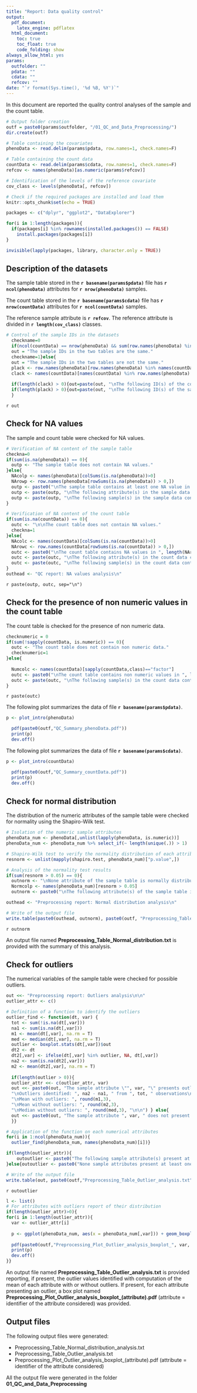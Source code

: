 ```yaml
---
title: "Report: Data quality control"
output: 
  pdf_document:
    latex_engine: pdflatex
  html_document:
    toc: true
    toc_float: true
    code_folding: show
always_allow_html: yes
params:
  outfolder: ""
  pdata: ""
  cdata: ""
  refcov: ""
date: "`r format(Sys.time(), '%d %B, %Y')`"
---
```


In this document are reported the quality control analyses of the sample and the count table.

```r
# Output folder creation
outf = paste0(params$outfolder, "/01_QC_and_Data_Preprocessing/")
dir.create(outf)

# Table containing the covariates
phenoData <- read.delim(params$pdata, row.names=1, check.names=F)

# Table containing the count data
countData <- read.delim(params$cdata, row.names=1, check.names=F)
refcov <- names(phenoData)[as.numeric(params$refcov)]

# Identification of the levels of the reference covariate
cov_class <- levels(phenoData[, refcov])
```

```r
# Check if the required packages are installed and load them
knitr::opts_chunk$set(echo = TRUE)

packages <- c("dplyr", "ggplot2", "DataExplorer")

for(i in 1:length(packages)){
  if(packages[i] %in% rownames(installed.packages()) == FALSE)
    install.packages(packages[i])
}

invisible(lapply(packages, library, character.only = TRUE))
```

## Description of the datasets
The sample table stored in the **`r basename(params$pdata)`** file has **`r ncol(phenoData)`** attributes for **`r nrow(phenoData)`** samples.

The count table stored in the **`r basename(params$cdata)`** file has **`r nrow(countData)`** attributes for **`r ncol(countData)`** samples.

The reference sample attribute is **`r refcov`**. The reference attribute is divided in **`r length(cov_class)`** classes.

```r
# Control of the sample IDs in the datasets
  checkname=0
  if(ncol(countData) == nrow(phenoData) && sum(row.names(phenoData) %in% names(countData)) == ncol(countData)){
  out = "The sample IDs in the two tables are the same."
  checkname=1}else{
  out = "The sample IDs in the two tables are not the same."
  plack <- row.names(phenoData)[row.names(phenoData) %in% names(countData) == F]
  clack <- names(countData)[names(countData) %in% row.names(phenoData) == F]
  
  if(length(clack) > 0){out=paste(out, "\nThe following ID(s) of the count table is/are not present in the samples table:\n ", paste(clack, collapse = ", "), sep="\n")}
  if(length(plack) > 0){out=paste(out, "\nThe following ID(s) of the sample table is/are not present in the count table\n: ", paste(plack, collapse = ", "), sep="\n")}
  }
```
`r out`

## Check for NA values
The sample and count table were checked for NA values.
```r
# Verification of NA content of the sample table
checkna=0
if(sum(is.na(phenoData)) == 0){  
  outp <- "The sample table does not contain NA values."
}else{
  NAcolp <- names(phenoData)[colSums(is.na(phenoData))>0]
  NArowp <- row.names(phenoData[rowSums(is.na(phenoData)) > 0,])
  outp <- paste0("\nThe sample table contains at least one NA value in ", length(NAcolp), " attribute(s) for ", length(NArowp), " sample(s).")
  outp <- paste(outp, "\nThe following attribute(s) in the sample data contain(s) at least one NA value:\n", paste(NAcolp, collapse=", "), sep="\n")
  outp <- paste(outp, "\nThe following sample(s) in the sample data contain(s) at least one NA value:\n", paste(NArowp, collapse=", "), sep="\n") 
}

# Verification of NA content of the count table
if(sum(is.na(countData)) == 0){  
  outc <- "\n\nThe count table does not contain NA values."
  checkna=1
}else{
  NAcolc <- names(countData)[colSums(is.na(countData))>0]
  NArowc <- row.names(countData[rowSums(is.na(countData)) > 0,])
  outc <- paste0("\nThe count table contains NA values in ", length(NArowc), " attribute(s) for ", length(NAcolc), " sample(s).")
  outc <- paste(outc, "\nThe following attribute(s) in the count data contain(s) at least one NA value:\n", paste(NArowc, collapse=", "), sep="\n")
  outc <- paste(outc, "\nThe following sample(s) in the count data contain(s) at least one NA value:\n", paste(NAcolc, collapse=", "), sep="\n") 
}
outhead <- "QC report: NA values analysis\n"
```
`r paste(outp, outc, sep="\n")`

## Check for the presence of non numeric values in the count table
The count table is checked for the presence of non numeric data.
```r
checknumeric = 0
if(sum(!sapply(countData, is.numeric)) == 0){  
  outc <- "The count table does not contain non numeric data."
  checknumeric=1
}else{
  
  Numcolc <- names(countData)[sapply(countData,class)=="factor"]
  outc <- paste0("\nThe count table contains non numeric values in ", length(Numcolc), " sample(s).")
  outc <- paste(outc, "\nThe following sample(s) in the count data contain(s) at least one non numeric value:\n", paste(Numcolc, collapse=", "), sep="\n") 
}
```
`r paste(outc)`

The following plot summarizes the data of file **`r basename(params$pdata)`**.

```r
p <- plot_intro(phenoData)

  pdf(paste0(outf,"QC_Summary_phenoData.pdf"))
  print(p)
  dev.off()
```

The following plot summarizes the data of file **`r basename(params$cdata)`**.

```r
p <- plot_intro(countData)

  pdf(paste0(outf,"QC_Summary_countData.pdf"))
  print(p)
  dev.off()
```

## Check for normal distribution
The distribution of the numeric attributes of the sample table were checked for normality using the Shapiro-Wilk test.

```r
# Isolation of the numeric sample attributes
phenoData_num <- phenoData[,unlist(lapply(phenoData, is.numeric))]
phenoData_num <- phenoData_num %>% select_if(~ length(unique(.)) > 1)

# Shapiro-Wilk test to verify the normality distribution of each attribute
resnorm <- unlist(mapply(shapiro.test, phenoData_num)["p.value",])

# Analysis of the normality test results
if(sum(resnorm > 0.05) == 0){
  outnorm <- "\nNone attribute of the sample table is normally distributed."}else{
  Normcolp <- names(phenoData_num)[resnorm > 0.05]  
  outnorm <- paste0("\nThe following attribute(s) of the sample table is(are) normally distributed:\n", paste(Normcolp, collapse=", "), sep="\n")}

outhead <- "Preprocessing report: Normal distribution analysis\n"

# Write of the output file
write.table(paste0(outhead, outnorm), paste0(outf, "Preprocessing_Table_Normal_distribution.txt"), quote=F, row.names=F, col.names=F, sep="\t")
```
`r outnorm`

An output file named **Preprocessing_Table_Normal_distribution.txt** is provided with the summary of this analysis. 

## Check for outliers
The numerical variables of the sample table were checked for possible outliers.
```r
out <<- "Preprocessing report: Outliers analysis\n\n"
outlier_attr <- c()

# Definition of a function to identify the outliers
outlier_find <- function(dt, var) {
  tot <- sum(!is.na(dt[,var]))
  na1 <- sum(is.na(dt[,var]))
  m1 <- mean(dt[,var], na.rm = T)
  med <- median(dt[,var], na.rm = T)
  outlier <- boxplot.stats(dt[,var])$out
  dt2 <- dt
  dt2[,var] <- ifelse(dt[,var] %in% outlier, NA, dt[,var])
  na2 <- sum(is.na(dt2[,var]))
  m2 <- mean(dt2[,var], na.rm = T)
  
  if(length(outlier > 0)){
  outlier_attr <<- c(outlier_attr, var)
  out <<- paste0(out, "The sample attribute \"", var, "\" presents outliers.",
  "\nOutliers identified: ", na2 - na1, " from ", tot, " observations\n",
  "\nMean with outliers: ", round(m1,3),
  "\nMean without outliers: ", round(m2,3), 
  "\nMedian without outliers: ", round(med,3), "\n\n") } else{
  out <<- paste0(out, "The sample attribute ", var, " does not present an outlier.\n\n")
  }}

# Application of the function on each numerical attributes
for(i in 1:ncol(phenoData_num)){
  outlier_find(phenoData_num, names(phenoData_num)[i])}

if(length(outlier_attr)){
    outoutlier <- paste0("The following sample attribute(s) present at least one outlier:\n", paste(outlier_attr, collapse=", "))
}else{outoutlier <- paste0("None sample attributes present at least one outlier.")}

# Write of the output file
write.table(out, paste0(outf,"Preprocessing_Table_Outlier_analysis.txt"), quote=F, row.names=F, col.names=F, sep="\t")
```
`r outoutlier`

```r
l <- list()
# For attributes with outliers report of their distribution
if(length(outlier_attr)>0){
for(i in 1:length(outlier_attr)){
  var <- outlier_attr[i]
  
  p <- ggplot(phenoData_num, aes(x = phenoData_num[,var])) + geom_boxplot(colour="black", fill="white", alpha=0.8) + geom_rug(alpha=0.05) + theme_bw() + labs(x=var) + ggtitle(paste0("Distribution of the ", var, " attribute"))
  
  pdf(paste0(outf,"Preprocessing_Plot_Outlier_analysis_boxplot_", var, ".pdf"))
  print(p)
  dev.off()
}}
```

An output file named **Preprocessing_Table_Outlier_analysis.txt** is provided reporting, if present, the outlier values identified with computation of the mean of each attribute with or without outliers. If present, for each attribute presenting an outlier, a box plot named **Preprocessing_Plot_Outlier_analysis_boxplot_(attribute).pdf** (attribute = identifier of the attribute considered) was provided.

## Output files
The following output files were generated:

* Preprocessing_Table_Normal_distribution_analysis.txt
* Preprocessing_Table_Outlier_analysis.txt
* Preprocessing_Plot_Outlier_analysis_boxplot_(attribute).pdf (attribute = identifier of the attribute considered)

All the output file were generated in the folder **01_QC_and_Data_Preprocessing**